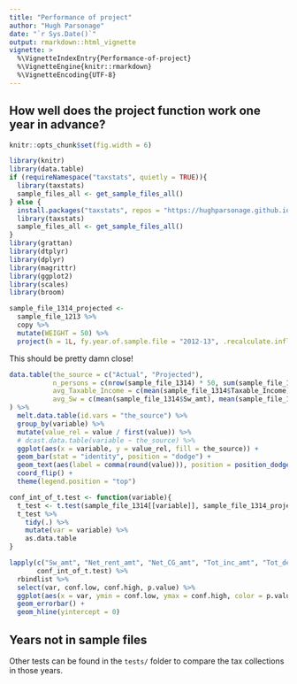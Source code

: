 ---
title: "Performance of project"
author: "Hugh Parsonage"
date: "`r Sys.Date()`"
output: rmarkdown::html_vignette
vignette: >
  %\VignetteIndexEntry{Performance-of-project}
  %\VignetteEngine{knitr::rmarkdown}
  %\VignetteEncoding{UTF-8}
---

## How well does the project function work one year in advance?

```{r echo=FALSE}
knitr::opts_chunk$set(fig.width = 6)
```

```{r message=FALSE}
library(knitr)
library(data.table)
if (requireNamespace("taxstats", quietly = TRUE)){
  library(taxstats)
  sample_files_all <- get_sample_files_all()
} else {
  install.packages("taxstats", repos = "https://hughparsonage.github.io/drat/", type = "source")
  library(taxstats)
  sample_files_all <- get_sample_files_all()
}
library(grattan)
library(dtplyr)
library(dplyr)
library(magrittr)
library(ggplot2)
library(scales)
library(broom)
```

```{r}
sample_file_1314_projected <- 
  sample_file_1213 %>%
  copy %>%
  mutate(WEIGHT = 50) %>%
  project(h = 1L, fy.year.of.sample.file = "2012-13", .recalculate.inflators = TRUE) %>% .[]
```

This should be pretty damn close!

```{r}
data.table(the_source = c("Actual", "Projected"),
           n_persons = c(nrow(sample_file_1314) * 50, sum(sample_file_1314_projected$WEIGHT)), 
           avg_Taxable_Income = c(mean(sample_file_1314$Taxable_Income), mean(sample_file_1314_projected$Taxable_Income)),
           avg_Sw = c(mean(sample_file_1314$Sw_amt), mean(sample_file_1314_projected$Sw_amt))
) %>% 
  melt.data.table(id.vars = "the_source") %>%
  group_by(variable) %>%
  mutate(value_rel = value / first(value)) %>%
  # dcast.data.table(variable ~ the_source) %>%
  ggplot(aes(x = variable, y = value_rel, fill = the_source)) + 
  geom_bar(stat = "identity", position = "dodge") + 
  geom_text(aes(label = comma(round(value))), position = position_dodge(width = 0.9), hjust = 1.02) + 
  coord_flip() + 
  theme(legend.position = "top")
```

```{r}
conf_int_of_t.test <- function(variable){
  t_test <- t.test(sample_file_1314[[variable]], sample_file_1314_projected[[variable]])
  t_test %>%
    tidy(.) %>%
    mutate(var = variable) %>%
    as.data.table
}

lapply(c("Sw_amt", "Net_rent_amt", "Net_CG_amt", "Tot_inc_amt", "Tot_ded_amt", "Taxable_Income"), 
       conf_int_of_t.test) %>%
  rbindlist %>%
  select(var, conf.low, conf.high, p.value) %>%
  ggplot(aes(x = var, ymin = conf.low, ymax = conf.high, color = p.value > 0.05)) + 
  geom_errorbar() + 
  geom_hline(yintercept = 0)
```

## Years not in sample files

Other tests can be found in the `tests/` folder to compare the tax collections in those years. 






